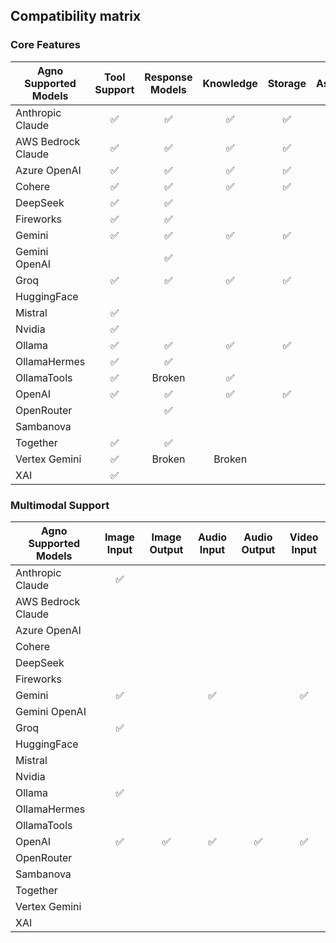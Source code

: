 ## Compatibility matrix

### Core Features

| Agno Supported Models | Tool Support | Response Models | Knowledge | Storage | Async |
|-----------------------|:------------:|:---------------:|:---------:|:-------:|:-----:|
| Anthropic Claude      |      ✅       |        ✅        |     ✅     |    ✅    |       |
| AWS Bedrock Claude    |      ✅       |        ✅        |     ✅     |    ✅    |       |
| Azure OpenAI          |      ✅       |        ✅        |     ✅     |    ✅    |   ✅   |
| Cohere                |      ✅       |        ✅        |     ✅     |    ✅    |       |
| DeepSeek              |      ✅       |        ✅        |           |         |   ✅   |
| Fireworks             |      ✅       |        ✅        |           |         |   ✅   |
| Gemini                |      ✅       |        ✅        |     ✅     |    ✅    |       |
| Gemini OpenAI         |              |        ✅        |           |         |   ✅   |
| Groq                  |      ✅       |        ✅        |     ✅     |    ✅    |   ✅   |
| HuggingFace           |              |                 |           |         |   ✅   |
| Mistral               |      ✅       |                 |           |         |       |
| Nvidia                |      ✅       |                 |           |         |   ✅   |
| Ollama                |      ✅       |        ✅        |     ✅     |    ✅    |   ✅   |
| OllamaHermes          |      ✅       |        ✅        |           |         |   ✅   |
| OllamaTools           |      ✅       |     Broken      |     ✅     |         |   ✅   |
| OpenAI                |      ✅       |        ✅        |     ✅     |    ✅    |   ✅   |
| OpenRouter            |              |        ✅        |           |         |   ✅   |
| Sambanova             |              |                 |           |         |   ✅   |
| Together              |      ✅       |        ✅        |           |         |   ✅   |
| Vertex Gemini         |      ✅       |     Broken      |  Broken   |         |       |
| XAI                   |      ✅       |                 |           |         |   ✅   |


### Multimodal Support

| Agno Supported Models | Image Input | Image Output | Audio Input | Audio Output | Video Input |
|-----------------------|:-----------:|:------------:|:-----------:|:------------:|:-----------:|
| Anthropic Claude      |      ✅      |              |             |              |             |
| AWS Bedrock Claude    |             |              |             |              |             |
| Azure OpenAI          |             |              |             |              |             |
| Cohere                |             |              |             |              |             |
| DeepSeek              |             |              |             |              |             |
| Fireworks             |             |              |             |              |             |
| Gemini                |      ✅      |              |      ✅      |              |      ✅      |
| Gemini OpenAI         |             |              |             |              |             |
| Groq                  |      ✅      |              |             |              |             |
| HuggingFace           |             |              |             |              |             |
| Mistral               |             |              |             |              |             |
| Nvidia                |             |              |             |              |             |
| Ollama                |      ✅      |              |             |              |             |
| OllamaHermes          |             |              |             |              |             |
| OllamaTools           |             |              |             |              |             |
| OpenAI                |      ✅      |      ✅       |      ✅      |      ✅       |      ✅      |
| OpenRouter            |             |              |             |              |             |
| Sambanova             |             |              |             |              |             |
| Together              |             |              |             |              |             |
| Vertex Gemini         |             |              |             |              |             |
| XAI                   |             |              |             |              |             |